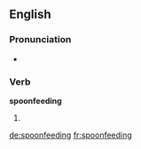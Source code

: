 ==English==

===Pronunciation===
* {{a|UK}} {{IPA|/ˈspuːnfiːdɪŋ/|lang=en}}

===Verb===
'''spoonfeeding'''

# {{present participle of|spoonfeed}}

[[de:spoonfeeding]]
[[fr:spoonfeeding]]